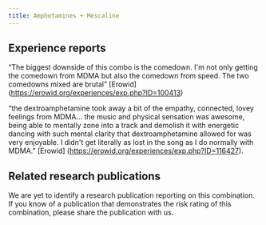 ---
title: Amphetamines + Mescaline
---
## Experience reports

“The biggest downside of this combo is the comedown. I'm not only getting the comedown from MDMA but also the comedown from speed. The two comedowns mixed are brutal” [Erowid] (https://erowid.org/experiences/exp.php?ID=100413)

“the dextroamphetamine took away a bit of the empathy, connected, lovey feelings from MDMA… the music and physical sensation was awesome, being able to mentally zone into a track and demolish it with energetic dancing with such mental clarity that dextroamphetamine allowed for was very enjoyable. I didn't get literally as lost in the song as I do normally with MDMA.” [Erowid] (https://erowid.org/experiences/exp.php?ID=116427).

## Related research publications

We are yet to identify a research publication reporting on this combination. If you know of a publication that demonstrates the risk rating of this combination, please share the publication with us.

